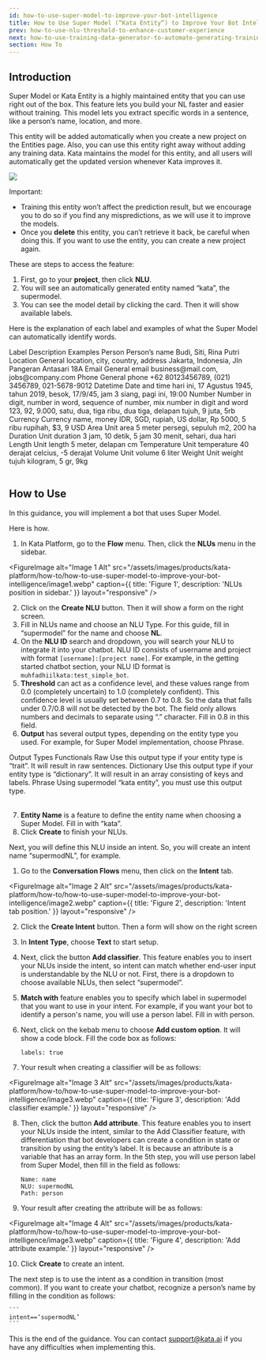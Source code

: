 ```yaml
---
id: how-to-use-super-model-to-improve-your-bot-intelligence
title: How to Use Super Model (“Kata Entity”) to Improve Your Bot Intelligence
prev: how-to-use-nlu-threshold-to-enhance-customer-experience
next: how-to-use-training-data-generator-to-automate-generating-training-data
section: How To
---
```


## Introduction

Super Model or Kata Entity is a highly maintained entity that you can use right out of the box. This feature lets you build your NL faster and easier without training. This model lets you extract specific words in a sentence, like a person’s name, location, and more.

This entity will be added automatically when you create a new project on the Entities page. Also, you can use this entity right away without adding any training data. Kata maintains the model for this entity, and all users will automatically get the updated version whenever Kata improves it.

<div className="info">
  <img className="borderless" src="/assets/images/icon-info.svg" />
  <div>
    <p>
      Important:
      <ul>
        <li>
          Training this entity won’t affect the prediction result, but we encourage you to do so if you find any
          mispredictions, as we will use it to improve the models.
        </li>
        <li>
          Once you <b>delete</b> this entity, you can’t retrieve it back, be careful when doing this. If you want to use
          the entity, you can create a new project again.
        </li>
      </ul>
    </p>
  </div>
</div>

These are steps to access the feature:

1. First, go to your **project**, then click **NLU**.
2. You will see an automatically generated entity named “kata”, the supermodel.
3. You can see the model detail by clicking the card. Then it will show available labels.

Here is the explanation of each label and examples of what the Super Model can automatically identify words.

<Table>
  <TableHead>
    <TableHeadCell>Label</TableHeadCell>
    <TableHeadCell>Description</TableHeadCell>
    <TableHeadCell>Examples</TableHeadCell>
  </TableHead>
  <TableBody>
    <TableBodyRow>
      <TableBodyCell>Person</TableBodyCell>
      <TableBodyCell>Person’s name</TableBodyCell>
      <TableBodyCell>Budi, Siti, Rina Putri</TableBodyCell>
    </TableBodyRow>
    <TableBodyRow>
      <TableBodyCell>Location</TableBodyCell>
      <TableBodyCell>General location, city, country, address</TableBodyCell>
      <TableBodyCell>Jakarta, Indonesia, Jln Pangeran Antasari 18A</TableBodyCell>
    </TableBodyRow>
    <TableBodyRow>
      <TableBodyCell>Email</TableBodyCell>
      <TableBodyCell>General email</TableBodyCell>
      <TableBodyCell>business@mail.com, jobs@company.com</TableBodyCell>
    </TableBodyRow>
    <TableBodyRow>
      <TableBodyCell>Phone</TableBodyCell>
      <TableBodyCell>General phone</TableBodyCell>
      <TableBodyCell>+62 80123456789, (021) 3456789, 021-5678-9012</TableBodyCell>
    </TableBodyRow>
    <TableBodyRow>
      <TableBodyCell>Datetime</TableBodyCell>
      <TableBodyCell>Date and time</TableBodyCell>
      <TableBodyCell>hari ini, 17 Agustus 1945, tahun 2019, besok, 17/9/45, jam 3 siang, pagi ini, 19:00</TableBodyCell>
    </TableBodyRow>
    <TableBodyRow>
      <TableBodyCell>Number</TableBodyCell>
      <TableBodyCell>Number in digit, number in word, sequence of number, mix number in digit and word</TableBodyCell>
      <TableBodyCell>123, 92, 9.000, satu, dua, tiga ribu, dua tiga, delapan tujuh, 9 juta, 5rb</TableBodyCell>
    </TableBodyRow>
    <TableBodyRow>
      <TableBodyCell>Currency</TableBodyCell>
      <TableBodyCell>Currency name, money</TableBodyCell>
      <TableBodyCell>IDR, SGD, rupiah, US dollar, Rp 5000, 5 ribu rupihah, $3, 9 USD</TableBodyCell>
    </TableBodyRow>
    <TableBodyRow>
      <TableBodyCell>Area</TableBodyCell>
      <TableBodyCell>Unit area</TableBodyCell>
      <TableBodyCell>5 meter persegi, sepuluh m2, 200 ha</TableBodyCell>
    </TableBodyRow>
    <TableBodyRow>
      <TableBodyCell>Duration</TableBodyCell>
      <TableBodyCell>Unit duration</TableBodyCell>
      <TableBodyCell>3 jam, 10 detik, 5 jam 30 menit, sehari, dua hari</TableBodyCell>
    </TableBodyRow>
    <TableBodyRow>
      <TableBodyCell>Length</TableBodyCell>
      <TableBodyCell>Unit length</TableBodyCell>
      <TableBodyCell>5 meter, delapan cm</TableBodyCell>
    </TableBodyRow>
    <TableBodyRow>
      <TableBodyCell>Temperature</TableBodyCell>
      <TableBodyCell>Unit temperature</TableBodyCell>
      <TableBodyCell>40 derajat celcius, -5 derajat</TableBodyCell>
    </TableBodyRow>
    <TableBodyRow>
      <TableBodyCell>Volume</TableBodyCell>
      <TableBodyCell>Unit volume</TableBodyCell>
      <TableBodyCell>6 liter</TableBodyCell>
    </TableBodyRow>
    <TableBodyRow>
      <TableBodyCell>Weight</TableBodyCell>
      <TableBodyCell>Unit weight</TableBodyCell>
      <TableBodyCell>tujuh kilogram, 5 gr, 9kg</TableBodyCell>
    </TableBodyRow>
  </TableBody>
</Table>

## How to Use

In this guidance, you will implement a bot that uses Super Model.

Here is how.

1. In Kata Platform, go to the **Flow** menu. Then, click the **NLUs** menu in the sidebar.

<FigureImage
  alt="Image 1 Alt"
  src="/assets/images/products/kata-platform/how-to/how-to-use-super-model-to-improve-your-bot-intelligence/image1.webp"
  caption={{ title: 'Figure 1', description: 'NLUs position in sidebar.' }}
  layout="responsive"
/>

2. Click on the **Create NLU** button. Then it will show a form on the right screen.
3. Fill in NLUs name and choose an NLU Type. For this guide, fill in “supermodel” for the name and choose **NL**.
4. On the **NLU ID** search and dropdown, you will search your NLU to integrate it into your chatbot. NLU ID consists of username and project with format `[username]:[project name]`. For example, in the getting started chatbot section, your NLU ID format is `muhfadhiilkata:test_simple_bot`.
5. **Threshold** can act as a confidence level, and these values range from 0.0 (completely uncertain) to 1.0 (completely confident). This confidence level is usually set between 0.7 to 0.8. So the data that falls under 0.7/0.8 will not be detected by the bot. The field only allows numbers and decimals to separate using “.” character. Fill in 0.8 in this field.
6. **Output** has several output types, depending on the entity type you used. For example, for Super Model implementation, choose Phrase.

<Table>
  <TableHead>
    <TableHeadCell>Output Types</TableHeadCell>
    <TableHeadCell>Functionals</TableHeadCell>
  </TableHead>
  <TableBody>
    <TableBodyRow>
      <TableBodyCell>Raw</TableBodyCell>
      <TableBodyCell>
        Use this output type if your entity type is “trait”. It will result in raw sentences.
      </TableBodyCell>
    </TableBodyRow>
    <TableBodyRow>
      <TableBodyCell>Dictionary</TableBodyCell>
      <TableBodyCell>
        Use this output type if your entity type is “dictionary”. It will result in an array consisting of keys and
        labels.
      </TableBodyCell>
    </TableBodyRow>
    <TableBodyRow>
      <TableBodyCell>Phrase</TableBodyCell>
      <TableBodyCell>Using supermodel “kata entity”, you must use this output type.</TableBodyCell>
    </TableBodyRow>
  </TableBody>
</Table>

7. **Entity Name** is a feature to define the entity name when choosing a Super Model. Fill in with “kata”.
8. Click **Create** to finish your NLUs.

Next, you will define this NLU inside an intent. So, you will create an intent name “supermodNL”, for example.

1. Go to the **Conversation Flows** menu, then click on the **Intent** tab.

<FigureImage
  alt="Image 2 Alt"
  src="/assets/images/products/kata-platform/how-to/how-to-use-super-model-to-improve-your-bot-intelligence/image2.webp"
  caption={{ title: 'Figure 2', description: 'Intent tab position.' }}
  layout="responsive"
/>

2. Click the **Create Intent** button. Then a form will show on the right screen
3. In **Intent Type**, choose **Text** to start setup.
4. Next, click the button **Add classifier**. This feature enables you to insert your NLUs inside the intent, so intent can match whether end-user input is understandable by the NLU or not. First, there is a dropdown to choose available NLUs, then select “supermodel”.
5. **Match with** feature enables you to specify which label in supermodel that you want to use in your intent. For example, if you want your bot to identify a person's name, you will use a person label. Fill in with person.
6. Next, click on the kebab menu to choose **Add custom option**. It will show a code block. Fill the code box as follows:

   ```
   labels: true
   ```

7. Your result when creating a classifier will be as follows:

<FigureImage
  alt="Image 3 Alt"
  src="/assets/images/products/kata-platform/how-to/how-to-use-super-model-to-improve-your-bot-intelligence/image3.webp"
  caption={{ title: 'Figure 3', description: 'Add classifier example.' }}
  layout="responsive"
/>

8. Then, click the button **Add attribute**. This feature enables you to insert your NLUs inside the intent, similar to the Add Classifier feature, with differentiation that bot developers can create a condition in state or transition by using the entity’s label. It is because an attribute is a variable that has an array form. In the 5th step, you will use person label from Super Model, then fill in the field as follows:

   ```
   Name: name
   NLU: supermodNL
   Path: person
   ```

9. Your result after creating the attribute will be as follows:

<FigureImage
  alt="Image 4 Alt"
  src="/assets/images/products/kata-platform/how-to/how-to-use-super-model-to-improve-your-bot-intelligence/image3.webp"
  caption={{ title: 'Figure 4', description: 'Add attribute example.' }}
  layout="responsive"
/>

10. Click **Create** to create an intent.

The next step is to use the intent as a condition in transition (most common). If you want to create your chatbot, recognize a person’s name by filling in the condition as follows:

    ```
    intent==‘supermodNL’
    ```

This is the end of the guidance. You can contact <a href="mailto:support@kata.ai">support@kata.ai</a> if you have any difficulties when implementing this.

